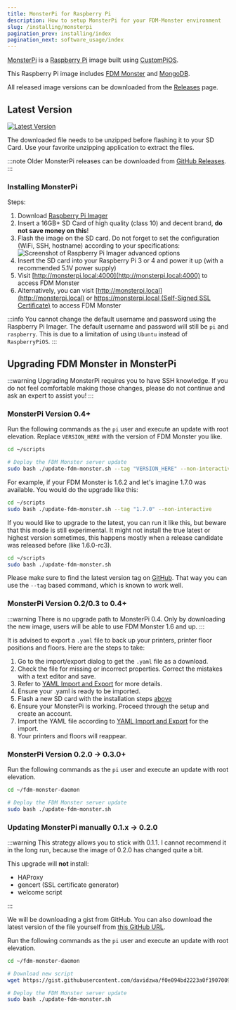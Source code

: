 ```yaml
---
title: MonsterPi for Raspberry Pi
description: How to setup MonsterPi for your FDM-Monster environment
slug: /installing/monsterpi
pagination_prev: installing/index
pagination_next: software_usage/index
---
```


[MonsterPi](https://github.com/fdm-monster/MonsterPi) is a [Raspberry Pi](https://www.raspberrypi.org/) image built
using [CustomPiOS](https://github.com/guysoft/CustomPiOS).

This Raspberry Pi image includes [FDM Monster](https://fdm-monster.net/) and [MongoDB](https://www.mongodb.com/).

All released image versions can be downloaded from the [Releases](https://github.com/fdm-monster/MonsterPi/releases)
page.

## Latest Version

[![Latest Version](https://img.shields.io/github/v/release/fdm-monster/monsterpi.svg?color=1eb6c3&label=stable)](https://github.com/fdm-monster/monsterpi/releases/latest)

The downloaded file needs to be unzipped before flashing it to your SD Card. Use your favorite unzipping application to
extract the files.

:::note
Older MonsterPi releases can be downloaded from [GitHub Releases](https://github.com/fdm-monster/MonsterPi/releases).
:::

### Installing MonsterPi

Steps:

1) Download [Raspberry Pi Imager](https://www.raspberrypi.com/software/)
1) Insert a 16GB+ SD Card of high quality (class 10) and decent brand, **do not save money on this**!
1) Flash the image on the SD card. Do not forget to set the configuration (WiFi, SSH, hostname) according to your
   specifications: ![Screenshot of Raspberry Pi Imager advanced options](../images/raspberrypi/raspberrypi-imager.png)
1) Insert the SD card into your Raspberry Pi 3 or 4 and power it up (with a recommended 5.1V power supply)
1) Visit [http://monsterpi.local:4000](http://monsterpi.local:4000) to access FDM Monster
1) Alternatively, you can visit [http://monsterpi.local](http://monsterpi.local)
   or [https://monsterpi.local (Self-Signed SSL Certificate)](https://monsterpi.local) to access FDM Monster

:::info
You cannot change the default username and password using the Raspberry Pi Imager. The default username and password will still be `pi` and `raspberry`. This is due to a limitation of using `Ubuntu` instead of `RaspberryPiOS`.
:::

## Upgrading FDM Monster in MonsterPi

:::warning
Upgrading MonsterPi requires you to have SSH knowledge. If you do not feel comfortable making those changes, please do
not continue and ask an expert to assist you!
:::

### MonsterPi Version 0.4+

Run the following commands as the `pi` user and execute an update with root elevation.
Replace `VERSION_HERE` with the version of FDM Monster you like.

```bash
cd ~/scripts

# Deploy the FDM Monster server update
sudo bash ./update-fdm-monster.sh --tag "VERSION_HERE" --non-interactive
```

For example, if your FDM Monster is 1.6.2 and let's imagine 1.7.0 was available.
You would do the upgrade like this:

```bash
cd ~/scripts
sudo bash ./update-fdm-monster.sh --tag "1.7.0" --non-interactive
```

If you would like to upgrade to the latest, you can run it like this, but beware that this mode is still
experimental. It might not install the true latest or highest version sometimes, this happens mostly when a release candidate was released before (like 1.6.0-rc3).

```bash
cd ~/scripts
sudo bash ./update-fdm-monster.sh
```

Please make sure to find the latest version tag on [GitHub](https://github.com/fdm-monster/fdm-monster/tags).
That way you can use the `--tag` based command, which is known to work well.

### MonsterPi Version 0.2/0.3 to 0.4+

:::warning
There is no upgrade path to MonsterPi 0.4. Only by downloading the new image, users will be able to use FDM Monster 1.6 and up.
:::

It is advised to export a `.yaml` file to back up your printers, printer floor positions and floors.
Here are the steps to take:

1) Go to the import/export dialog to get the `.yaml` file as a download.
1) Check the file for missing or incorrect properties. Correct the mistakes with a text editor and save.
1) Refer to [YAML Import and Export](../software_usage/yaml_import_export.mdx) for more details.
1) Ensure your .yaml is ready to be imported.
1) Flash a new SD card with the installation steps [above](#installing-monsterpi)
1) Ensure your MonsterPi is working. Proceed through the setup and create an account.
1) Import the YAML file according to [YAML Import and Export](../software_usage/yaml_import_export.mdx#user-interface) for the import.
1) Your printers and floors will reappear.

### MonsterPi Version 0.2.0 -> 0.3.0+

Run the following commands as the `pi` user and execute an update with root elevation.

```bash
cd ~/fdm-monster-daemon

# Deploy the FDM Monster server update
sudo bash ./update-fdm-monster.sh
```

### Updating MonsterPi manually 0.1.x -> 0.2.0

:::warning
This strategy allows you to stick with 0.1.1. I cannot recommend it in the long run, because the image of 0.2.0
has changed quite a bit.

This upgrade will **not** install:

- HAProxy
- gencert (SSL certificate generator)
- welcome script

:::

We will be downloading a gist from GitHub. You can also download the latest version of the file yourself
from [this GitHub URL](https://github.com/fdm-monster/MonsterPi/blob/main/src/modules/monsterpi/filesystem/home/pi/fdm-monster-daemon/update-fdm-monster.sh).

Run the following commands as the `pi` user and execute an update with root elevation.

```bash
cd ~/fdm-monster-daemon

# Download new script
wget https://gist.githubusercontent.com/davidzwa/f0e094bd2223a0f1907009d576ad0b77/raw/4cf65be675dc09439873d504acf25abd32cda9c3/update-fdm-monster.sh -O ~/fdm-monster-daemon/update-fdm-monster.sh

# Deploy the FDM Monster server update
sudo bash ./update-fdm-monster.sh
```
